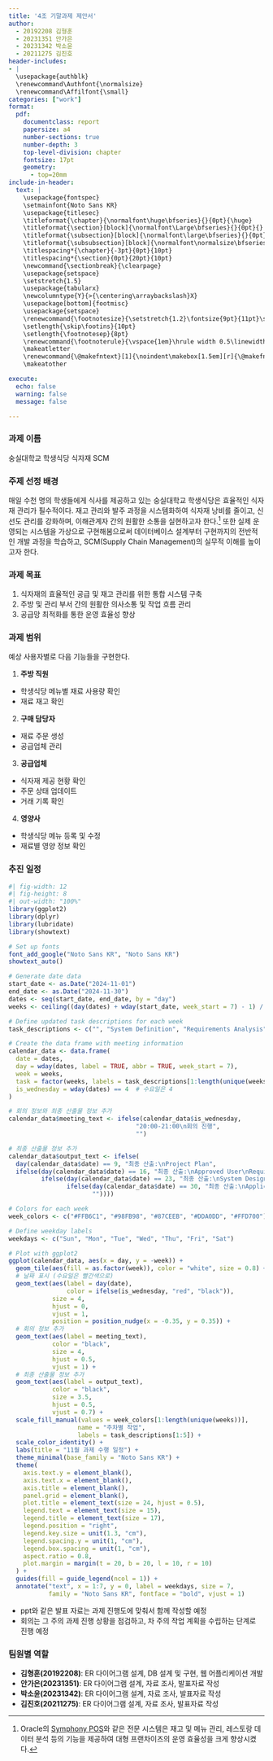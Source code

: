 ```yaml
---
title: '4조 기말과제 제안서'
author: 
  - 20192208 김형훈
  - 20231351 안가은
  - 20231342 박소윤
  - 20211275 김진호
header-includes:
- |
  \usepackage{authblk}
  \renewcommand\Authfont{\normalsize}
  \renewcommand\Affilfont{\small}
categories: ["work"]
format: 
  pdf:
    documentclass: report
    papersize: a4
    number-sections: true
    number-depth: 3
    top-level-division: chapter
    fontsize: 17pt
    geometry:
      - top=20mm
include-in-header: 
  text: |
    \usepackage{fontspec}
    \setmainfont{Noto Sans KR}
    \usepackage{titlesec}
    \titleformat{\chapter}{\normalfont\huge\bfseries}{}{0pt}{\huge}
    \titleformat{\section}[block]{\normalfont\Large\bfseries}{}{0pt}{}
    \titleformat{\subsection}[block]{\normalfont\large\bfseries}{}{0pt}{}
    \titleformat{\subsubsection}[block]{\normalfont\normalsize\bfseries}{}{0pt}{}
    \titlespacing*{\chapter}{-3pt}{0pt}{10pt}
    \titlespacing*{\section}{0pt}{20pt}{10pt}
    \newcommand{\sectionbreak}{\clearpage}
    \usepackage{setspace}
    \setstretch{1.5}
    \usepackage{tabularx}
    \newcolumntype{Y}{>{\centering\arraybackslash}X}
    \usepackage[bottom]{footmisc}
    \usepackage{setspace}
    \renewcommand{\footnotesize}{\setstretch{1.2}\fontsize{9pt}{11pt}\selectfont}
    \setlength{\skip\footins}{10pt}
    \setlength{\footnotesep}{8pt}
    \renewcommand{\footnoterule}{\vspace{1em}\hrule width 0.5\linewidth\vspace{1em}}
    \makeatletter
    \renewcommand{\@makefntext}[1]{\noindent\makebox[1.5em][r]{\@makefnmark}\hspace{0.5em}#1}
    \makeatother

execute:
  echo: false
  warning: false
  message: false

---
```


### 과제 이름

숭실대학교 학생식당 식자재 SCM

### 주제 선정 배경

매일 수천 명의 학생들에게 식사를 제공하고 있는 숭실대학교 학생식당은 효율적인 식자재 관리가 필수적이다. 재고 관리와 발주 과정을 시스템화하여 식자재 낭비를 줄이고, 신선도 관리를 강화하며, 이해관계자 간의 원활한 소통을 실현하고자 한다.[^1] 또한 실제 운영되는 시스템을 가상으로 구현해봄으로써 데이터베이스 설계부터 구현까지의 전반적인 개발 과정을 학습하고, SCM(Supply Chain Management)의 실무적 이해를 높이고자 한다.

[^1]: Oracle의 [Symphony POS](https://www.oracle.com/kr/food-beverage/restaurant-pos-systems/restaurant-inventory-management-software/?er=228062#cost-reports)와 같은 전문 시스템은 재고 및 메뉴 관리, 레스토랑 데이터 분석 등의 기능을 제공하여 대형 프랜차이즈의 운영 효율성을 크게 향상시켰다.

### 과제 목표

1. 식자재의 효율적인 공급 및 재고 관리를 위한 통합 시스템 구축
2. 주방 및 관리 부서 간의 원활한 의사소통 및 작업 흐름 관리
3. 공급망 최적화를 통한 운영 효율성 향상

### 과제 범위

예상 사용자별로 다음 기능들을 구현한다.

1. **주방 직원**
  - 학생식당 메뉴별 재료 사용량 확인
  - 재료 재고 확인
2. **구매 담당자**
  - 재료 주문 생성
  - 공급업체 관리
3. **공급업체** 
  - 식자재 제공 현황 확인
  - 주문 상태 업데이트
  - 거래 기록 확인
4. **영양사**
  - 학생식당 메뉴 등록 및 수정
  - 재료별 영양 정보 확인

### 추진 일정

```r
#| fig-width: 12
#| fig-height: 8
#| out-width: "100%"
library(ggplot2)
library(dplyr)
library(lubridate)
library(showtext)

# Set up fonts
font_add_google("Noto Sans KR", "Noto Sans KR")
showtext_auto()

# Generate date data
start_date <- as.Date("2024-11-01")
end_date <- as.Date("2024-11-30")
dates <- seq(start_date, end_date, by = "day")
weeks <- ceiling((day(dates) + wday(start_date, week_start = 7) - 1) / 7)

# Define updated task descriptions for each week
task_descriptions <- c("", "System Definition", "Requirements Analysis", "Component Design", "Implementation")

# Create the data frame with meeting information
calendar_data <- data.frame(
  date = dates,
  day = wday(dates, label = TRUE, abbr = TRUE, week_start = 7),
  week = weeks,
  task = factor(weeks, labels = task_descriptions[1:length(unique(weeks))]),
  is_wednesday = wday(dates) == 4  # 수요일은 4
)

# 회의 정보와 최종 산출물 정보 추가
calendar_data$meeting_text <- ifelse(calendar_data$is_wednesday, 
                                   "20:00-21:00\n회의 진행", 
                                   "")

# 최종 산출물 정보 추가
calendar_data$output_text <- ifelse(
  day(calendar_data$date) == 9, "최종 산출:\nProject Plan",
  ifelse(day(calendar_data$date) == 16, "최종 산출:\nApproved User\nRequirements",
         ifelse(day(calendar_data$date) == 23, "최종 산출:\nSystem Design, \nSQL Script",
                ifelse(day(calendar_data$date) == 30, "최종 산출:\nApplication Code,\n발표 자료", 
                       ""))))

# Colors for each week
week_colors <- c("#FFB6C1", "#98FB98", "#87CEEB", "#DDA0DD", "#FFD700")

# Define weekday labels
weekdays <- c("Sun", "Mon", "Tue", "Wed", "Thu", "Fri", "Sat")

# Plot with ggplot2
ggplot(calendar_data, aes(x = day, y = -week)) +
  geom_tile(aes(fill = as.factor(week)), color = "white", size = 0.8) +
  # 날짜 표시 (수요일은 빨간색으로)
  geom_text(aes(label = day(date),
                color = ifelse(is_wednesday, "red", "black")),
            size = 4,
            hjust = 0,
            vjust = 1,
            position = position_nudge(x = -0.35, y = 0.35)) +
  # 회의 정보 추가
  geom_text(aes(label = meeting_text),
            color = "black",
            size = 4,
            hjust = 0.5,
            vjust = 1) +
  # 최종 산출물 정보 추가
  geom_text(aes(label = output_text),
            color = "black",
            size = 3.5,
            hjust = 0.5,
            vjust = 0.7) +
  scale_fill_manual(values = week_colors[1:length(unique(weeks))], 
                   name = "주차별 작업", 
                   labels = task_descriptions[1:5]) +
  scale_color_identity() +
  labs(title = "11월 과제 수행 일정") +
  theme_minimal(base_family = "Noto Sans KR") +
  theme(
    axis.text.y = element_blank(),
    axis.text.x = element_blank(),
    axis.title = element_blank(),
    panel.grid = element_blank(),
    plot.title = element_text(size = 24, hjust = 0.5),
    legend.text = element_text(size = 15),
    legend.title = element_text(size = 17),
    legend.position = "right",
    legend.key.size = unit(1.3, "cm"),
    legend.spacing.y = unit(1, "cm"),
    legend.box.spacing = unit(1, "cm"),
    aspect.ratio = 0.8,
    plot.margin = margin(t = 20, b = 20, l = 10, r = 10)
  ) +
  guides(fill = guide_legend(ncol = 1)) +
  annotate("text", x = 1:7, y = 0, label = weekdays, size = 7,
           family = "Noto Sans KR", fontface = "bold", vjust = 1)
```

- ppt와 같은 발표 자료는 과제 진행도에 맞춰서 함께 작성할 예정
- 회의는 그 주의 과제 진행 상황을 점검하고, 차 주의 작업 계획을 수립하는 단계로 진행 예정

### 팀원별 역할

- **김형훈(20192208)**: ER 다이어그램 설계, DB 설계 및 구현, 웹 어플리케이션 개발
- **안가은(20231351)**: ER 다이어그램 설계, 자료 조사, 발표자료 작성
- **박소윤(20231342)**: ER 다이어그램 설계, 자료 조사, 발표자료 작성
- **김진호(20211275)**: ER 다이어그램 설계, 자료 조사, 발표자료 작성
